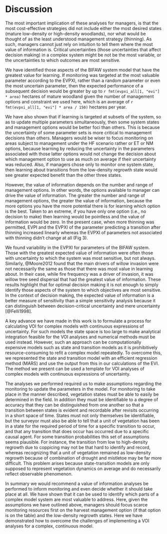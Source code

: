 Discussion
==========

The most important implication of these analyses for managers, is that the most cost-effective strategies did not include either the most desired states (mature low-density or high-density woodlands), nor what would be thought of as the least understood management strategy (thinning). As such, managers cannot just rely on intuition to tell them where the most value of information is. Critical uncertainties (those uncertainties that affect decision making) in a complex system might be not be the most variable, or the uncertainties to which outcomes are most sensitive.

We have identified those aspects of the BIFAW system model that have the greatest value for learning. If monitoring was targeted at the most valuable parameter according to the EVPXI, rather than a random parameter or even the most uncertain parameter, then the expected performance of a subsequent decision would be greater by up to `r fmt(evpxi_all[1, "evi"] * area)` hectares of mature woodland given the number of management options and constraint we used here, which is an average of `r fmt(evpxi_all[1, "evi"] * area / 150)` hectares per year.

We have also shown that if learning is targeted at subsets of the system, so as to update multiple parameters simultaneously, then some system states and management options would be better foci than others. This is because the uncertainty of some parameter sets is more critical to management decisions than others. Managers would be wiser to focus monitoring on areas subject to management under the HF scenario rather or ET or NM options, because learning by reducing the uncertainty in the parameters associated with those latter options would not change the decision about which management option to use as much on average if their uncertainty was reduced. Also, if managers chose only to monitor one system state, then learning about transitions from the low-density regrowth state would see greater expected benefit than the other three states.

However, the value of information depends on the number and range of management options. In other words, the options available to manager can drive the value of information. The greater the number and range of management options, the greater the value of information, because the more options you have the more potential there is for learning which option is the best. Taken to an extreme, if you have only one option (i.e., no decision to make) then learning would be pointless and the value of information would be zero. In the present case, when more thinning was permitted, EVPI and the EVPXI of the parameter predicting a transition after thinning increased linearly whereas the EVPXI of parameters not associated with thinning didn't change at all (Fig 3).

We found variability in the EVPXI for parameters of the BIFAW system. Those with the greatest expected value of information were often those with uncertainty to which the system was most sensitive, but not always. Similarly, @Moore2012 found that the main drivers of willow invasion were not necessarily the same as those that there was most value in learning about. In their case, while fire frequency was a driver of invasion, it was willow tree seed dispersal that had the greatest value of information. These results highlight that for optimal decision making it is not enough to simply identify those aspects of the system to which objectives are most sensitive. In the context of decision making, the expected value of information is a better measure of sensitivity than a simple sensitivity analysis because it can distinguish between decision-critical uncertainty and mere uncertainty [@Felli1998].

A key advance we have made in this work is to formulate a process for calculating VOI for complex models with continuous expressions of uncertainty. For such models the state space is too large to make analytical integration feasible for the VOI analyses and numerical methods must be used instead. However, such an approach can be computationally expensive models such as state and transition models as it is prohibitively resource-consuming to refit a complex model repeatedly. To overcome this, we represented the state and transition model with an efficient regression method (MARS) and use the output from this in our calculations of the EVI. The method we present can be used a template for VOI analyses of complex models with continuous expressions of uncertainty.

The analyses we performed required us to make assumptions regarding the monitoring to update the parameters in the model. For monitoring to take place in the manner described, vegetation states must be able to easily be determined in the field. In addition they must be identifiable to a degree of accuracy that they can be distinguished from one another so that a transition between states is evident and recordable after revisits occurring in a short space of time. States must not only themselves be identifiable, but the surveyor must also be able to tell that a unit of vegetation has been in a state for the required period of time for a specific transition to occur, and that any transition that does occur has occurred due to a specific causal agent. For some transition probabilities this set of assumptions seems plausible. For instance, the transition from low to high-density regrowth due to coppicing may not be that hard to identify and record, whereas recognizing that a unit of vegetation remained as low-density regrowth because of combination of drought and mistletoe may be far more difficult. This problem arises because state-transition models are only supposed to represent vegetation dynamics on average and do necessarily reflect observable phenomenon.

In summary we would recommend a value of information analyses be performed to inform monitoring and even decide whether it should take place at all. We have shown that it can be used to identify which parts of a complex model system are most valuable to address. Here, given the assumptions we have outlined above, managers should focus scarce monitoring resources first on the harvest management option (if that option is on the table) and the low-density regrowth states. Here we have demonstrated how to overcome the challenges of implementing a VOI analyses for a complex,
continuous model.
